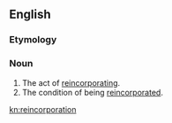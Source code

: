 ==English==

===Etymology===
{{prefix|en|re|incorporation}}

===Noun===
{{en-noun|~}}

# The act of [[reincorporate|reincorporating]].
# The condition of being [[reincorporate]]d.

[[kn:reincorporation]]